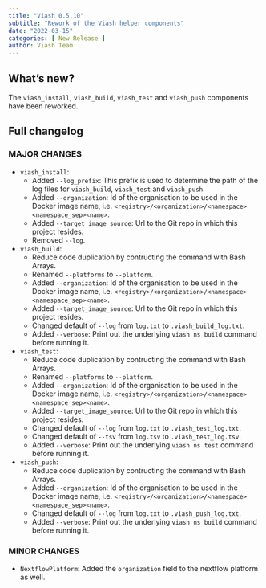```yaml
---
title: "Viash 0.5.10"
subtitle: "Rework of the Viash helper components"
date: "2022-03-15"
categories: [ New Release ]
author: Viash Team
---
```


## What's new?

The `viash_install`, `viash_build`, `viash_test` and `viash_push` components have been reworked.

## Full changelog

### MAJOR CHANGES

* `viash_install`:
  - Added `--log_prefix`: This prefix is used to determine the path of the log files for `viash_build`, `viash_test` and `viash_push`.
  - Added `--organization`: Id of the organisation to be used in the Docker image name, i.e. `<registry>/<organization>/<namespace><namespace_sep><name>`.
  - Added `--target_image_source`: Url to the Git repo in which this project resides.
  - Removed `--log`.

* `viash_build`:
  - Reduce code duplication by contructing the command with Bash Arrays.
  - Renamed `--platforms` to `--platform`.
  - Added `--organization`: Id of the organisation to be used in the Docker image name, i.e. `<registry>/<organization>/<namespace><namespace_sep><name>`.
  - Added `--target_image_source`: Url to the Git repo in which this project resides.
  - Changed default of `--log` from `log.txt` to `.viash_build_log.txt`.
  - Added `--verbose`: Print out the underlying `viash ns build` command before running it.

* `viash_test`:
  - Reduce code duplication by contructing the command with Bash Arrays.
  - Renamed `--platforms` to `--platform`.
  - Added `--organization`: Id of the organisation to be used in the Docker image name, i.e. `<registry>/<organization>/<namespace><namespace_sep><name>`.
  - Added `--target_image_source`: Url to the Git repo in which this project resides.
  - Changed default of `--log` from `log.txt` to `.viash_test_log.txt`.
  - Changed default of `--tsv` from `log.tsv` to `.viash_test_log.tsv`.
  - Added `--verbose`: Print out the underlying `viash ns test` command before running it.

* `viash_push`:
  - Reduce code duplication by contructing the command with Bash Arrays.
  - Added `--organization`: Id of the organisation to be used in the Docker image name, i.e. `<registry>/<organization>/<namespace><namespace_sep><name>`.
  - Changed default of `--log` from `log.txt` to `.viash_push_log.txt`.
  - Added `--verbose`: Print out the underlying `viash ns build` command before running it.

### MINOR CHANGES

* `NextflowPlatform`: Added the `organization` field to the nextflow platform as well.

